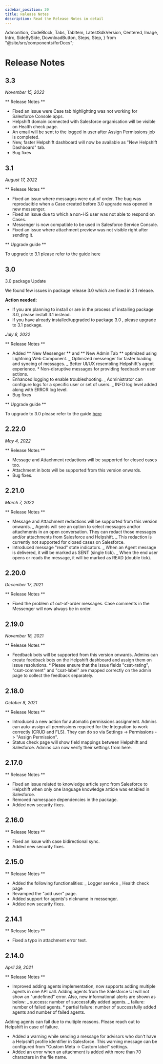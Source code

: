 ```yaml
---
sidebar_position: 20
title: Release Notes
description: Read the Release Notes in detail
---
```


  Admonition,
  CodeBlock,
  Tabs,
  TabItem,
  LatestSdkVersion,
  Centered,
  Image,
  Intro,
  SideBySide,
  DownloadButton,
  Steps,
  Step,
} from "@site/src/components/forDocs";

# Release Notes

## 3.3

_November 15, 2022_

** Release Notes **

- Fixed an issue were Case tab highlighting was not working for Salesforce Console apps.
- Helpshift domain connected with Salesforce organisation will be visible on Health check page.
- An email will be sent to the logged in user after Assign Permissions job is completed.
- New, faster Helpshift dashboard will now be available as "New Helpshift Dashboard" tab.
- Bug fixes

## 3.1

_August 17, 2022_

** Release Notes **

- Fixed an issue where messages were out of order. The bug was reproducible when a Case created before 3.0 upgrade was opened in new messenger.
- Fixed an issue due to which a non-HS user was not able to respond on Cases.
- Messenger is now compatible to be used in Salesforce Service Console.
- Fixed an issue where attachment preview was not visible right after sending it.

** Upgrade guide **

To upgrade to 3.1 please refer to the guide [here](/salesforce/sf-upgrade-to-30/)

## 3.0

<Admonition type="info" title="Note">

3.0 package Update

We found few issues in package release 3.0 which are fixed in 3.1 release.

**Action needed:**

- If you are planning to install or are in the process of installing package 3.0, please install 3.1 instead.
- If you have already installed/upgraded to package 3.0 , please upgrade to 3.1 package.

</Admonition>

_July 8, 2022_

** Release Notes **

- Added ** New Messenger ** and ** New Admin Tab ** optimized using Lightning Web Component.
  _ Optimized messenger for faster loading and syncing of messages.
  _ Better UI/UX resembling Helpshift's agent experience. \* Non-disruptive messages for providing feedback on user actions.
- Enhanced logging to enable troubleshooting.
  _ Administrator can configure logs for a specific user or set of users.
  _ INFO log level added along with ERROR log level.
- Bug fixes

** Upgrade guide **

To upgrade to 3.0 please refer to the guide [here](https://support.helpshift.com/kb/article/guide-salesforce-3-0-package-upgrade/)

## 2.22.0

_May 4, 2022_

** Release Notes **

- Message and Attachment redactions will be supported for closed cases too.
- Attachment in bots will be supported from this version onwards.
- Bug fixes.

## 2.21.0

_March 7, 2022_

** Release Notes **

- Message and Attachment redactions will be supported from this version onwards.
  _ Agents will see an option to select messages and/or attachments in an open conversation. They can redact those messages and/or attachments from Salesforce and Helpshift.
  _ This redaction is currently not supported for closed cases on Salesforce.
- Introduced message "read" state indicators.
  _ When an Agent message is delivered, it will be marked as SENT (single tick).
  _ When the end user opens or reads the message, it will be marked as READ (double tick).

## 2.20.0

_December 17, 2021_

** Release Notes **

- Fixed the problem of out-of-order messages. Case comments in the Messenger will now always be in order.

## 2.19.0

_November 18, 2021_

** Release Notes **

- Feedback bots will be supported from this version onwards. Admins can create feedback bots on the Helpshift dashboard and assign them on issue resolutions. \* Please ensure that the Issue fields "csat-rating", "csat-comment" and "csat-label" are mapped correctly on the admin page to collect the feedback separately.

## 2.18.0

_October 8, 2021_

** Release Notes **

- Introduced a new action for automatic permissions assignment. Admins can auto-assign all permissions required for the Integration to work correctly (CRUD and FLS). They can do so via Settings -> Permissions -> "Assign Permission".
- Status check page will show field mappings between Helpshift and Salesforce. Admins can now verify their settings from here.

## 2.17.0

** Release Notes **

- Fixed an issue related to knowledge article sync from Salesforce to Helpshift when only one language knowledge article was enabled in Salesforce.
- Removed namespace dependencies in the package.
- Added new security fixes.

## 2.16.0

** Release Notes **

- Fixed an issue with case bidirectional sync.
- Added new security fixes.

## 2.15.0

** Release Notes **

- Added the following functionalities:
  _ Logger service
  _ Health check page
- Revamped the "add user" page.
- Added support for agents's nickname in messenger.
- Added new security fixes.

## 2.14.1

** Release Notes **

- Fixed a typo in attachment error text.

## 2.14.0

_April 29, 2021_

** Release Notes **

- Improved adding agents implementation, now supports adding multiple agents in one API call. Adding agents from the Salesforce UI will not show an "undefined" error. Also, new informational alerts are shown as below:
  _ success: number of successfully added agents.
  _ failure: number of failed agents. \* partial failure: number of successfully added agents and number of failed agents.

<Admonition type="info" title="Note">

Adding agents can fail due to multiple reasons. Please reach out to Helpshift in case of failure.

</Admonition>

- Added a warning while sending a message for advisors who don't have a Helpshift profile identifier in Salesforce. This warning message can be configured from "Custom Meta -> Custom label" settings.
- Added an error when an attachment is added with more than 70 characters in the file name.

